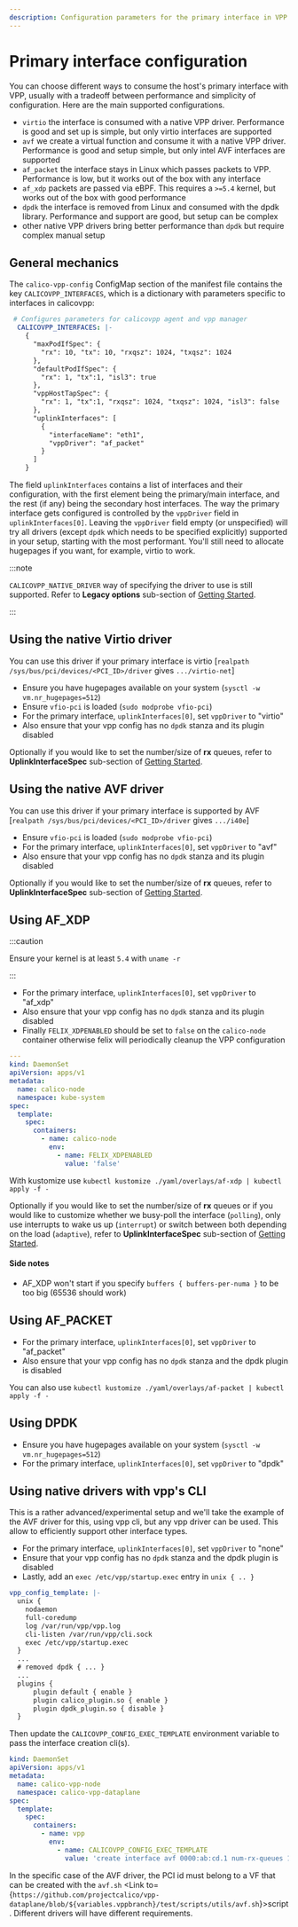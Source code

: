 ```yaml
---
description: Configuration parameters for the primary interface in VPP.
---
```



# Primary interface configuration

You can choose different ways to consume the host's primary interface with VPP, usually with a tradeoff between performance and simplicity of configuration. Here are the main supported configurations.

- `virtio` the interface is consumed with a native VPP driver. Performance is good and set up is simple, but only virtio interfaces are supported
- `avf` we create a virtual function and consume it with a native VPP driver. Performance is good and setup simple, but only intel AVF interfaces are supported
- `af_packet` the interface stays in Linux which passes packets to VPP. Performance is low, but it works out of the box with any interface
- `af_xdp` packets are passed via eBPF. This requires a `>=5.4` kernel, but works out of the box with good performance
- `dpdk` the interface is removed from Linux and consumed with the dpdk library. Performance and support are good, but setup can be complex
- other native VPP drivers bring better performance than `dpdk` but require complex manual setup

## General mechanics

The `calico-vpp-config` ConfigMap section of the manifest file contains the key `CALICOVPP_INTERFACES`, which is a dictionary with parameters
specific to interfaces in calicovpp:

```yaml
 # Configures parameters for calicovpp agent and vpp manager
  CALICOVPP_INTERFACES: |-
    {
      "maxPodIfSpec": {
        "rx": 10, "tx": 10, "rxqsz": 1024, "txqsz": 1024
      },
      "defaultPodIfSpec": {
        "rx": 1, "tx":1, "isl3": true
      },
      "vppHostTapSpec": {
        "rx": 1, "tx":1, "rxqsz": 1024, "txqsz": 1024, "isl3": false
      },
      "uplinkInterfaces": [
        {
          "interfaceName": "eth1",
          "vppDriver": "af_packet"
        }
      ]
    }
```

The field `uplinkInterfaces` contains a list of interfaces and their configuration, with the first element being the primary/main interface, and the
rest (if any) being the secondary host interfaces. The way the primary interface gets configured is controlled by the `vppDriver` field in `uplinkInterfaces[0]`.
Leaving the `vppDriver` field empty (or unspecified) will try all drivers (except `dpdk` which needs to be specified explicitly) supported in your setup,
starting with the most performant. You'll still need to allocate hugepages if you want, for example, virtio to work.

:::note

`CALICOVPP_NATIVE_DRIVER` way of specifying the driver to use is still supported. Refer to **Legacy options** sub-section of [Getting Started](../../getting-started/kubernetes/vpp/getting-started.mdx).

:::

## Using the native Virtio driver

You can use this driver if your primary interface is virtio [`realpath /sys/bus/pci/devices/<PCI_ID>/driver` gives `.../virtio-net`]

- Ensure you have hugepages available on your system (`sysctl -w vm.nr_hugepages=512`)
- Ensure `vfio-pci` is loaded (`sudo modprobe vfio-pci`)
- For the primary interface, `uplinkInterfaces[0]`, set `vppDriver` to "virtio"
- Also ensure that your vpp config has no `dpdk` stanza and its plugin disabled

Optionally if you would like to set the number/size of **rx** queues, refer to **UplinkInterfaceSpec** sub-section
of [Getting Started](../../getting-started/kubernetes/vpp/getting-started.mdx).

## Using the native AVF driver

You can use this driver if your primary interface is supported by AVF [`realpath /sys/bus/pci/devices/<PCI_ID>/driver` gives `.../i40e`]

- Ensure `vfio-pci` is loaded (`sudo modprobe vfio-pci`)
- For the primary interface, `uplinkInterfaces[0]`, set `vppDriver` to "avf"
- Also ensure that your vpp config has no `dpdk` stanza and its plugin disabled

Optionally if you would like to set the number/size of **rx** queues, refer to **UplinkInterfaceSpec** sub-section
of [Getting Started](../../getting-started/kubernetes/vpp/getting-started.mdx).

## Using AF_XDP

:::caution

Ensure your kernel is at least `5.4` with `uname -r`

:::

- For the primary interface, `uplinkInterfaces[0]`, set `vppDriver` to "af_xdp"
- Also ensure that your vpp config has no `dpdk` stanza and its plugin disabled
- Finally `FELIX_XDPENABLED` should be set to `false` on the `calico-node` container otherwise felix will periodically cleanup the VPP configuration

```yaml
---
kind: DaemonSet
apiVersion: apps/v1
metadata:
  name: calico-node
  namespace: kube-system
spec:
  template:
    spec:
      containers:
        - name: calico-node
          env:
            - name: FELIX_XDPENABLED
              value: 'false'
```

With kustomize use `kubectl kustomize ./yaml/overlays/af-xdp | kubectl apply -f -`

Optionally if you would like to set the number/size of **rx** queues or if you would like to customize whether we busy-poll the interface (`polling`),
only use interrupts to wake us up (`interrupt`) or switch between both depending on the load (`adaptive`), refer to **UplinkInterfaceSpec** sub-section
of [Getting Started](../../getting-started/kubernetes/vpp/getting-started.mdx).

#### Side notes

- AF_XDP won't start if you specify `buffers { buffers-per-numa }` to be too big (65536 should work)

## Using AF_PACKET

- For the primary interface, `uplinkInterfaces[0]`, set `vppDriver` to "af_packet"
- Also ensure that your vpp config has no `dpdk` stanza and the dpdk plugin is disabled

You can also use `kubectl kustomize ./yaml/overlays/af-packet | kubectl apply -f -`

## Using DPDK

- Ensure you have hugepages available on your system (`sysctl -w vm.nr_hugepages=512`)
- For the primary interface, `uplinkInterfaces[0]`, set `vppDriver` to "dpdk"

## Using native drivers with vpp's CLI

This is a rather advanced/experimental setup and we'll take the example of the AVF driver for this, using vpp cli, but any vpp driver can be used.
This allow to efficiently support other interface types.

- For the primary interface, `uplinkInterfaces[0]`, set `vppDriver` to "none"
- Ensure that your vpp config has no `dpdk` stanza and the dpdk plugin is disabled
- Lastly, add an `exec /etc/vpp/startup.exec` entry in `unix { .. }`

```yaml
vpp_config_template: |-
  unix {
    nodaemon
    full-coredump
    log /var/run/vpp/vpp.log
    cli-listen /var/run/vpp/cli.sock
    exec /etc/vpp/startup.exec
  }
  ...
  # removed dpdk { ... }
  ...
  plugins {
      plugin default { enable }
      plugin calico_plugin.so { enable }
      plugin dpdk_plugin.so { disable }
  }
```

Then update the `CALICOVPP_CONFIG_EXEC_TEMPLATE` environment variable to pass the interface creation cli(s).

```yaml
kind: DaemonSet
apiVersion: apps/v1
metadata:
  name: calico-vpp-node
  namespace: calico-vpp-dataplane
spec:
  template:
    spec:
      containers:
        - name: vpp
          env:
            - name: CALICOVPP_CONFIG_EXEC_TEMPLATE
              value: 'create interface avf 0000:ab:cd.1 num-rx-queues 1'
```

In the specific case of the AVF driver, the PCI id must belong to a VF that can be created with the `avf.sh` <Link to={`https://github.com/projectcalico/vpp-dataplane/blob/${variables.vppbranch}/test/scripts/utils/avf.sh`}>script</Link>. Different drivers will have different requirements.
